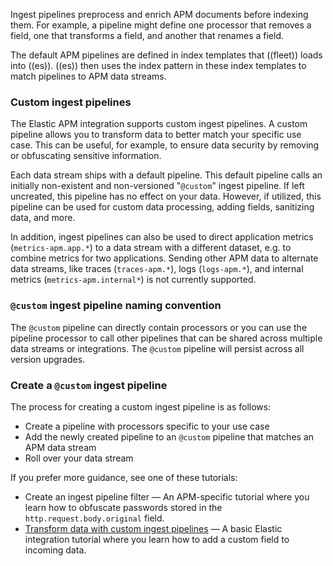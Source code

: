 

Ingest pipelines preprocess and enrich APM documents before indexing them.
For example, a pipeline might define one processor that removes a field,
one that transforms a field, and another that renames a field.

The default APM pipelines are defined in index templates that ((fleet)) loads into ((es)).
((es)) then uses the index pattern in these index templates to match pipelines to APM data streams.

<div id="custom-ingest-pipelines{append_legacy}"></div>

### Custom ingest pipelines

The Elastic APM integration supports custom ingest pipelines.
A custom pipeline allows you to transform data to better match your specific use case.
This can be useful, for example, to ensure data security by removing or obfuscating sensitive information.

Each data stream ships with a default pipeline.
This default pipeline calls an initially non-existent and non-versioned "`@custom`" ingest pipeline.
If left uncreated, this pipeline has no effect on your data. However, if utilized,
this pipeline can be used for custom data processing, adding fields, sanitizing data, and more.

In addition, ingest pipelines can also be used to direct application metrics (`metrics-apm.app.*`) to a data stream with a different dataset, e.g. to combine metrics for two applications.
Sending other APM data to alternate data streams, like traces (`traces-apm.*`), logs (`logs-apm.*`), and internal metrics (`metrics-apm.internal*`) is not currently supported.

<div id="custom-ingest-pipeline-naming{append_legacy}"></div>

### `@custom` ingest pipeline naming convention

<IngestPipelineNaming />

The `@custom` pipeline can directly contain processors or you can use the
pipeline processor to call other pipelines that can be shared across multiple data streams or integrations.
The `@custom` pipeline will persist across all version upgrades.

<div id="custom-ingest-pipeline-create{append_legacy}"></div>

### Create a `@custom` ingest pipeline

The process for creating a custom ingest pipeline is as follows:

* Create a pipeline with processors specific to your use case
* Add the newly created pipeline to an `@custom` pipeline that matches an APM data stream
* Roll over your data stream

If you prefer more guidance, see one of these tutorials:

* <DocLink id="serverlessObservabilityApmDataSecurity" section="create-an-ingest-pipeline-filter">Create an ingest pipeline filter</DocLink> — An APM-specific tutorial where you learn how to obfuscate passwords stored in the `http.request.body.original` field.
* [Transform data with custom ingest pipelines](((fleet-guide))/data-streams-pipeline-tutorial.html) — A basic Elastic integration tutorial where you learn how to add a custom field to incoming data.

